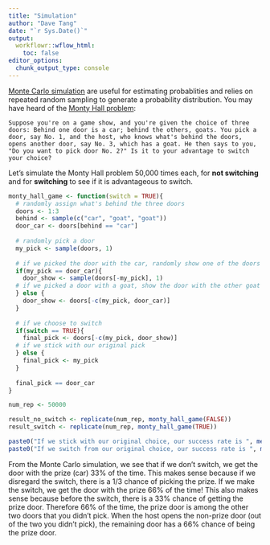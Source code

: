 ```yaml
---
title: "Simulation"
author: "Dave Tang"
date: "`r Sys.Date()`"
output:
  workflowr::wflow_html:
    toc: false
editor_options:
  chunk_output_type: console
---
```


[Monte Carlo simulation](https://en.wikipedia.org/wiki/Monte_Carlo_method) are useful for estimating probablities and relies on repeated random sampling to generate a probability distribution. You may have heard of the [Monty Hall problem](https://en.wikipedia.org/wiki/Monty_Hall_problem): 

    Suppose you're on a game show, and you're given the choice of three doors: Behind one door is a car; behind the others, goats. You pick a door, say No. 1, and the host, who knows what's behind the doors, opens another door, say No. 3, which has a goat. He then says to you, "Do you want to pick door No. 2?" Is it to your advantage to switch your choice?

Let's simulate the Monty Hall problem 50,000 times each, for **not switching** and for **switching** to see if it is advantageous to switch.

```r
monty_hall_game <- function(switch = TRUE){
  # randomly assign what's behind the three doors
  doors <- 1:3
  behind <- sample(c("car", "goat", "goat"))
  door_car <- doors[behind == "car"]
  
  # randomly pick a door
  my_pick <- sample(doors, 1)
  
  # if we picked the door with the car, randomly show one of the doors with the goat
  if(my_pick == door_car){
    door_show <- sample(doors[-my_pick], 1)
  # if we picked a door with a goat, show the door with the other goat
  } else {
    door_show <- doors[-c(my_pick, door_car)]
  }
  
  # if we choose to switch
  if(switch == TRUE){
    final_pick <- doors[-c(my_pick, door_show)]
  # if we stick with our original pick
  } else {
    final_pick <- my_pick
  }
  
  final_pick == door_car
}

num_rep <- 50000

result_no_switch <- replicate(num_rep, monty_hall_game(FALSE))
result_switch <- replicate(num_rep, monty_hall_game(TRUE))

paste0("If we stick with our original choice, our success rate is ", mean(result_no_switch) * 100, "% in ", num_rep, " tests.")
paste0("If we switch from our original choice, our success rate is ", mean(result_switch) * 100, "% in ", num_rep, " tests.")
```

From the Monte Carlo simulation, we see that if we don't switch, we get the door with the prize (car) 33% of the time. This makes sense because if we disregard the switch, there is a 1/3 chance of picking the prize. If we make the switch, we get the door with the prize 66% of the time! This also makes sense because before the switch, there is a 33% chance of getting the prize door. Therefore 66% of the time, the prize door is among the other two doors that you didn't pick. When the host opens the non-prize door (out of the two you didn't pick), the remaining door has a 66% chance of being the prize door.
